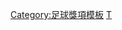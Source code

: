 {{Navbox
|bodyclass=hlist

|name = 2004/05年英超PFA年度最佳陣容
|title = [[2004年至2005年英格蘭超級聯賽|2004/05年度英超]][[PFA年度最佳陣容]]
|titlestyle = background: gold;
|list1 =
* 門將：[[佩特·切赫|施治]] 
* 後衛：[[加利·尼維利]] 
* 後衛：[[約翰·泰利|泰利]] 
* 後衛：[[里奧·費迪南]] 
* 後衛：[[艾殊利·高爾]] 
* 中場：[[法蘭·林柏特|林柏特]] 
* 中場：[[史提芬·謝拉特|謝拉特]] 
* 中場：[[阿尔扬·罗本|洛賓]] 
* 中場：[[肖恩·赖特-菲利浦斯|胡禮菲臘斯]] 
* 前鋒：[[蒂埃里·亨利|亨利]] 
* 前鋒：[[安祖·莊臣]]}}<noinclude>
[[Category:足球獎項模板]]
[[Category:英格蘭足球超級聯賽模板|T]]

</noinclude>